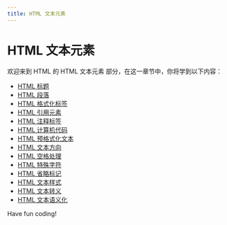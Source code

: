 ```yaml
---
title: HTML 文本元素
---
```


# HTML 文本元素

欢迎来到 HTML 的 HTML 文本元素 部分，在这一章节中，你将学到以下内容：

- [HTML 标题](./0-html-tag.mdx)
- [HTML 段落](./1-html-paragraph.mdx)
- [HTML 格式化标签](./2-html-formatting-tags.mdx)
- [HTML 引用元素](./3-html-reference-element.mdx)
- [HTML 注释标签](./4-html-annotation-tags.mdx)
- [HTML 计算机代码](./5-html-computer-code.mdx)
- [HTML 预格式化文本](./6-html-preformatted-text.mdx)
- [HTML 文本方向](./7-html-text-direction.mdx)
- [HTML 空格处理](./8-html-whitespace-handling.mdx)
- [HTML 特殊字符](./9-html-special-characters.mdx)
- [HTML 省略标记](./10-html-ellipsis-tag.mdx)
- [HTML 文本样式](./11-html-text-style.mdx)
- [HTML 文本转义](./12-html-text-escaping.mdx)
- [HTML 文本语义化](./13-html-text-semantics.mdx)

Have fun coding!